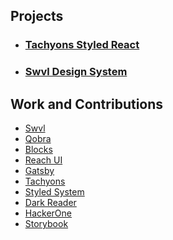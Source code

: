 

<Intro />

<Banner>

</Banner>

<Banner>

<Cards />

</Banner>

<Banner>

## Projects

<Tiles>

- ### [Tachyons Styled React][]
- ### [Swvl Design System][]

</Tiles>

</Banner>

<Banner>

## Work and Contributions

<List>

- [Swvl](https://github.com/swvl)
- [Qobra](https://github.com/Qobraio)
- [Blocks](https://github.com/blocks/blocks)
- [Reach UI](https://github.com/reach/reach-ui)
- [Gatsby](https://github.com/gatsbyjs/gatsby)
- [Tachyons](https://github.com/tachyons-css)
- [Styled System](https://github.com/system-ui/)
- [Dark Reader](https://github.com/darkreader)
- [HackerOne](https://github.com/Hacker0x01)
- [Storybook](https://github.com/storybookjs)

</List>

</Banner>

[aeditive]: https://www.aeditive.de/
[tachyons styled react]: https://tachyons-styled-tsx.now.sh/
[swvl design system]: https://swvl.com
